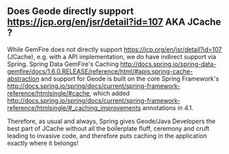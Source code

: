 == Does Geode directly support [[JSR-107|https://jcp.org/en/jsr/detail?id=107]] AKA JCache ? ==

While GemFire does not directly support [[JSR-107|https://jcp.org/en/jsr/detail?id=107]] (JCache), e.g. with a API implementation, we do have indirect support via Spring.  Spring Data GemFire's Caching [[feature|http://docs.spring.io/spring-data-gemfire/docs/1.6.0.RELEASE/reference/html/#apis:spring-cache-abstraction]] and support for Geode is built on the core Spring Framework's [[Cache Abstraction|http://docs.spring.io/spring/docs/current/spring-framework-reference/htmlsingle/#cache]], which added [[support for JCache|http://docs.spring.io/spring/docs/current/spring-framework-reference/htmlsingle/#_caching_improvements]] annotations in 4.1.

Therefore, as usual and always, Spring gives Geode/Java Developers the best part of JCache without all the boilerplate fluff, ceremony and cruft leading to invasive code, and therefore puts caching in the application exactly where it belongs!
